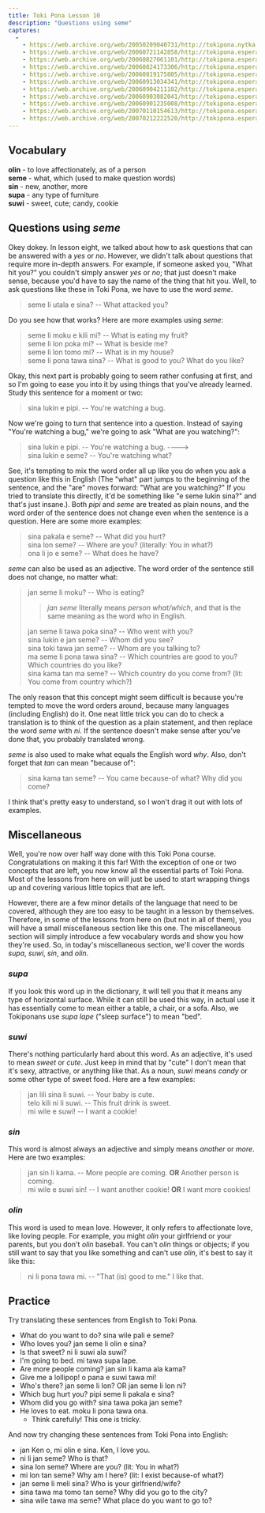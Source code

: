 ```yaml
---
title: Toki Pona Lesson 10
description: "Questions using seme"
captures:
  -
    - https://web.archive.org/web/20050209040731/http://tokipona.nytka.org:80/lesson/lesson10.html
    - https://web.archive.org/web/20060721142858/http://tokipona.esperanto-jeunes.org:80/lesson/lesson10.html
    - https://web.archive.org/web/20060827061101/http://tokipona.esperanto-jeunes.org:80/lesson/lesson10.html
    - https://web.archive.org/web/20060824173306/http://tokipona.esperanto-jeunes.org:80/lesson/lesson10.html
    - https://web.archive.org/web/20060819175805/http://tokipona.esperanto-jeunes.org:80/lesson/lesson10.html
    - https://web.archive.org/web/20060913034341/http://tokipona.esperanto-jeunes.org:80/lesson/lesson10.html
    - https://web.archive.org/web/20060904211102/http://tokipona.esperanto-jeunes.org:80/lesson/lesson10.html
    - https://web.archive.org/web/20060903082041/http://tokipona.esperanto-jeunes.org:80/lesson/lesson10.html
    - https://web.archive.org/web/20060901235008/http://tokipona.esperanto-jeunes.org:80/lesson/lesson10.html
    - https://web.archive.org/web/20070110154613/http://tokipona.esperanto-jeunes.org:80/lesson/lesson10.html
    - https://web.archive.org/web/20070212222520/http://tokipona.esperanto-jeunes.org:80/lesson/lesson10.html
---
```


## Vocabulary  

**olin** - to love affectionately, as of a person  
**seme** - what, which (used to make question words)  
**sin** - new, another, more  
**supa** - any type of furniture  
**suwi** - sweet, cute; candy, cookie  


## Questions using _seme_  
Okey dokey. In lesson eight, we talked about how to ask questions that can be answered with a _yes_ or _no_. However, we didn't talk about questions that require more in-depth answers. For example, if someone asked you, "What hit you?" you couldn't simply answer _yes_ or _no_; that just doesn't make sense, because you'd have to say the name of the thing that hit you. Well, to ask questions like these  in Toki Pona, we have to use the word _seme_.  
> seme li utala e sina? -- What attacked you?  

Do you see how that works? Here are more examples using _seme_:  
> seme li moku e kili mi? -- What is eating my fruit?  
> seme li lon poka mi? -- What is beside me?  
> seme li lon tomo mi? -- What is in my house?  
> seme li pona tawa sina? -- What is good to you? What do you like?  

Okay, this next part is probably going to seem rather confusing at first, and so I'm going to ease you into it by using things that you've already learned. Study this sentence for a moment or two:  
> sina lukin e pipi. -- You're watching a bug.  

Now we're going to turn that sentence into a question. Instead of saying "You're watching a bug," we're going to ask "What are you watching?":  
> sina lukin e pipi. -- You're watching a bug. ----&gt;  
> sina lukin e seme? -- You're watching what?  

See, it's tempting to mix the word order all up like you do when you ask a question like this in English (The "what" part jumps to the beginning of the sentence, and the "are" moves forward: "What are you watching?" If you tried to translate this directly, it'd be something like "e seme lukin sina?" and that's just insane.). Both _pipi_ and _seme_ are treated as plain nouns, and the word order of the sentence does not change even when the sentence is a question. Here are some more examples:  
> sina pakala e seme? -- What did you hurt?  
> sina lon seme? -- Where are you? (literally: You in what?)  
> ona li jo e seme? -- What does he have?


_seme_ can also be used as an adjective. The word order of the sentence still does not change, no matter what:  
> jan seme li moku? -- Who is eating?  
>> _jan seme_ literally means _person what/which_, and that 
>> is the same meaning as the word _who_ in English.  
>
> jan seme li tawa poka sina? -- Who went with you?  
> sina lukin e jan seme? -- Whom did you see?  
> sina toki tawa jan seme? -- Whom are you talking to?  
> ma seme li pona tawa sina? -- Which countries are good to you? Which countries do you like?  
> sina kama tan ma seme? -- Which country do you come from? (lit: You come from country which?)


The only reason that this concept might seem difficult is because you're tempted to move the word orders around, because many languages (including English) do it. One neat little trick you can do to check a translation is to think of the question as a plain statement, and then replace the word _seme_ with _ni_. If the sentence doesn't make sense after you've done that, you probably translated wrong.

_seme_ is also used to make what equals the English word _why_. Also, don't forget that _tan_ can mean "because of":  
> sina kama tan seme? -- You came because-of what? Why did you come?  

I think that's pretty easy to understand, so I won't drag it out with lots of examples.

## Miscellaneous  
Well, you're now over half way done with this Toki Pona course. Congratulations on making it this far! With the exception of one or two concepts that are left, you now know all the essential parts of Toki Pona. Most of the lessons from here on will just be used to start wrapping things up and covering various little topics that are left.

However, there are a few minor details of the language that need to be covered, although they are too easy to be taught in a lesson by themselves. Therefore, in some of the lessons from here on (but not in all of them), you will have a small miscellaneous section like this one. The miscellaneous section will simply introduce a few vocabulary words and show you how they're used. So, in today's miscellaneous section, we'll cover the words _supa_, _suwi_, _sin_, and _olin_.

### _supa_
If you look this word up in the dictionary, it will tell you that it means any type of horizontal surface. While it can still be used this way, in actual use it has essentially come to mean either a table, a chair, or a sofa. Also, we Tokiponans use _supa lape_ ("sleep surface") to mean "bed".

### _suwi_
There's nothing particularly hard about this word. As an adjective, it's used to mean _sweet_ or _cute_. Just keep in mind that by "cute" I don't mean that it's sexy, attractive, or anything like that. As a noun, _suwi_ means _candy_ or some other type of sweet food. Here are a few examples:  
> jan lili sina li suwi. -- Your baby is cute.  
> telo kili ni li suwi. -- This fruit drink is sweet.  
> mi wile e suwi! -- I want a cookie!


### _sin_
This word is almost always an adjective and simply means _another_ or _more_. Here are two examples:  
> jan sin li kama. -- More people are coming. **OR** Another person is coming.  
> mi wile e suwi sin! -- I want another cookie! **OR** I want more cookies!


### _olin_
This word is used to mean love. However, it only refers to affectionate love, like loving people. For example, you might _olin_ your girlfriend or your parents, but you don't _olin_ baseball. You can't _olin_ things or objects; if you still want to say that you like something and can't use _olin_, it's best to say it like this:  
> ni li pona tawa mi. -- "That (is) good to me."  I like that.


## Practice  
Try translating these sentences from English to Toki Pona.  

- What do you want to do?   <Spoiler>sina wile pali e seme?</Spoiler>  
- Who loves you?   <Spoiler>jan seme li olin e sina?</Spoiler>  
- Is that sweet?   <Spoiler>ni li suwi ala suwi?</Spoiler>  
- I'm going to bed.   <Spoiler>mi tawa supa lape.</Spoiler>  
- Are more people coming?   <Spoiler>jan sin li kama ala kama?</Spoiler>  
- Give me a lollipop!   <Spoiler>o pana e suwi tawa mi!</Spoiler>  
- Who's there?   <Spoiler>jan seme li lon? OR jan seme li lon ni?</Spoiler>  
- Which bug hurt you?   <Spoiler>pipi seme li pakala e sina?</Spoiler>  
- Whom did you go with?   <Spoiler>sina tawa poka jan seme?</Spoiler>  
- He loves to eat.   <Spoiler>moku li pona tawa ona.</Spoiler> 
  - Think carefully! This one is tricky.  

And now try changing these sentences from Toki Pona into English:  

- jan Ken o, mi olin e sina.   <Spoiler>Ken, I love you.</Spoiler>  
- ni li jan seme?   <Spoiler>Who is that?</Spoiler>  
- sina lon seme?   <Spoiler>Where are you? (lit: You in what?)</Spoiler>  
- mi lon tan seme?   <Spoiler>Why am I here? (lit: I exist because-of what?)</Spoiler>  
- jan seme li meli sina?   <Spoiler>Who is your girlfriend/wife?</Spoiler>  
- sina tawa ma tomo tan seme?   <Spoiler>Why did you go to the city?</Spoiler>  
- sina wile tawa ma seme?   <Spoiler>What place do you want to go to?</Spoiler>